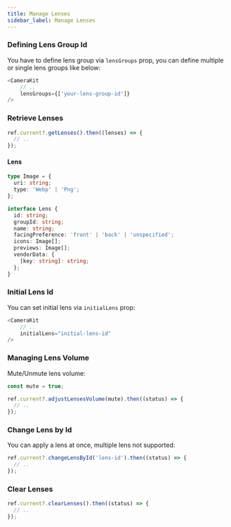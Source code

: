 ```yaml
---
title: Manage Lenses
sidebar_label: Manage Lenses
---
```


### Defining Lens Group Id

You have to define lens group via `lensGroups` prop, you can define multiple or single lens groups like below:

```js
<CameraKit
    // ..
    lensGroups={['your-lens-group-id']}
/>
```

### Retrieve Lenses

```js
ref.current?.getLenses().then((lenses) => {
  // ..
});
```

#### Lens


```ts
type Image = {
  uri: string;
  type: 'Webp' | 'Png';
};

interface Lens {
  id: string;
  groupId: string;
  name: string;
  facingPreference: 'front' | 'back' | 'unspecified';
  icons: Image[];
  previews: Image[];
  vendorData: {
    [key: string]: string;
  };
}
```

### Initial Lens Id

You can set initial lens via `initialLens` prop:

```js
<CameraKit
    // ..
    initialLens="initial-lens-id"
/>
```

### Managing Lens Volume

Mute/Unmute lens volume:

```js
const mute = true;

ref.current?.adjustLensesVolume(mute).then((status) => {
  // ..
});
```

### Change Lens by Id

You can apply a lens at once, multiple lens not supported:

```js
ref.current?.changeLensById('lens-id').then((status) => {
  // ..
});
```

### Clear Lenses

```js
ref.current?.clearLenses().then((status) => {
  // ..
});
```
